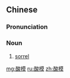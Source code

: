 ==Chinese==
{{zh-forms}}

===Pronunciation===
{{zh-pron
|m=suānmó
|c=syun1 mou4
|mn=sng-bô͘
|cat=n
}}

===Noun===
{{zh-noun}}

# [[sorrel]]

{{zh-cat|Vegetables}}

[[mg:酸模]]
[[ru:酸模]]
[[zh:酸模]]